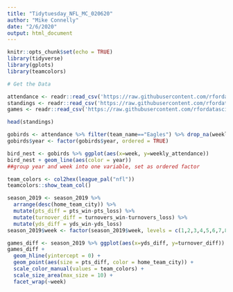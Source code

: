 ```yaml
---
title: "Tidytuesday_NFL_MC_020620"
author: "Mike Connelly"
date: "2/6/2020"
output: html_document
---
```


```r
knitr::opts_chunk$set(echo = TRUE)
library(tidyverse)
library(gplots)
library(teamcolors)
```

```r
# Get the Data

attendance <- readr::read_csv('https://raw.githubusercontent.com/rfordatascience/tidytuesday/master/data/2020/2020-02-04/attendance.csv')
standings <- readr::read_csv('https://raw.githubusercontent.com/rfordatascience/tidytuesday/master/data/2020/2020-02-04/standings.csv')
games <- readr::read_csv('https://raw.githubusercontent.com/rfordatascience/tidytuesday/master/data/2020/2020-02-04/games.csv')
```
```r
head(standings)
```

```r
gobirds <- attendance %>% filter(team_name=="Eagles") %>% drop_na(weekly_attendance)
gobirds$year <- factor(gobirds$year, ordered = TRUE)
```
```r
bird_nest <- gobirds %>% ggplot(aes(x=week, y=weekly_attendance))
bird_nest + geom_line(aes(color = year))
##group year and week into one variable, set as ordered factor
```

```r

team_colors <- col2hex(league_pal("nfl"))
teamcolors::show_team_col()

season_2019 <- season_2019 %>%
  arrange(desc(home_team_city)) %>%
  mutate(pts_diff = pts_win-pts_loss) %>%
  mutate(turnover_diff = turnovers_win-turnovers_loss) %>%
  mutate(yds_diff = yds_win-yds_loss)
season_2019$week <- factor(season_2019$week, levels = c(1,2,3,4,5,6,7,8,9,10,11,12,13,14,15,16,17,"WildCard","Division","ConfChamp","SuperBowl"), ordered = TRUE)

games_diff <- season_2019 %>% ggplot(aes(x=yds_diff, y=turnover_diff))
games_diff + 
  geom_hline(yintercept = 0) +
  geom_point(aes(size = pts_diff, color = home_team_city)) +
  scale_color_manual(values = team_colors) +
  scale_size_area(max_size = 10) +
  facet_wrap(~week)
```

